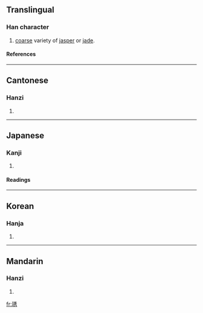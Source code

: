 ==Translingual==
===Han character===
{{Han char|rn=96|rad=玉|as=07|sn=11|four=1212<sub>7</sub>|canj=一土竹木尸 (MGHDS)}}
# [[coarse]] variety of [[jasper]] or [[jade]].
====References====
{{Han ref|kx=0733.050|dkj=21015|dj=1145.020|hdz=21117.110|uh=7407|ud=29703|bh=D671|bd=54897}}

----
==Cantonese==
===Hanzi===
{{yue-hanzi|jyut=|y=sau3}}
# {{defn|Cantonese}}

----
==Japanese==
===Kanji===
{{ja-kanji|grade=|rs=玉07}}
# {{defn|Japanese}} 
====Readings====
{{ja-readings|on=[[しゅう]] (shū), [[しゅ]] (shu), [[ゆう]] (yū), [[う]] (u)|kun=|nanori=}}

----
==Korean==
===Hanja===
{{ko-hanja|hangeul=수|eumhun=|rv=su|mr=su|y=swu}}
# {{defn|Korean}}

----
==Mandarin==
===Hanzi===
{{cmn-hanzi|pin=[[xiù]] (xiu4)|wg=hsiu<sup>4</sup>}}
# {{defn|Mandarin}}

[[fr:琇]]